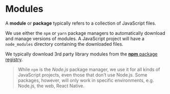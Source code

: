 # Modules

A **module** or **package** typically refers to a collection of JavaScript files.

We use either the `npm` or `yarn` package managers to automatically download and manage versions of modules. A JavaScript project will have a `node_modules` directory containing the downloaded files.

We typically download 3rd party library modules from the [**npm** package registry](https://www.npmjs.com/). 

> While `npm` is the _Node.js_ package manager, we use it for all kinds of JavaScript projects, even those that don't use Node.js. Some packages, however, will only work in specific environments, e.g. Node.js, the web, React Native.
